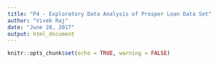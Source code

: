 ```yaml
---
title: "P4 - Exploratory Data Analysis of Prosper Loan Data Set"
author: "Vivek Raj"
date: "June 28, 2017"
output: html_document
---
```


```r
knitr::opts_chunk$set(echo = TRUE, warning = FALSE)
```


